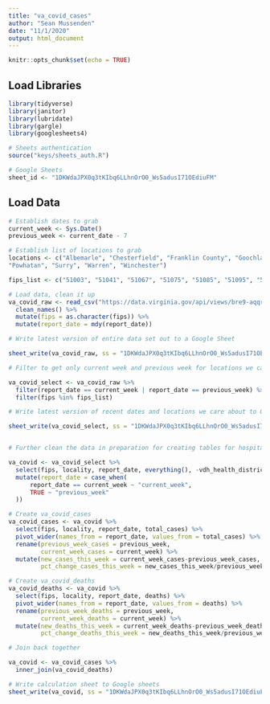 ```yaml
---
title: "va_covid_cases"
author: "Sean Mussenden"
date: "11/1/2020"
output: html_document
---
```


```r
knitr::opts_chunk$set(echo = TRUE)
```

## Load Libraries

```r
library(tidyverse)
library(janitor)
library(lubridate)
library(gargle)
library(googlesheets4)

# Sheets authentication
source("keys/sheets_auth.R")

# Google Sheets
sheet_id <- "1DKWdaJPX0q3tKIbq6LLhnOrO0_Ws5adusI71OEdiuFM"

```

## Load Data

```r

# Establish dates to grab
current_week <- Sys.Date()
previous_week <- current_date - 7 

# Establish list of locations to grab
locations <- c("Albemarle", "Chesterfield", "Franklin County", "Goochland", "Hanover", "James City", "King and Queen", "Mecklenburg", "Montgomery", "Norfolk", "Northampton", "Portsmouth",
"Powhatan", "Surry", "Warren", "Winchester")

fips_list <- c("51003", "51041", "51067", "51075", "51085", "51095", "51097", "51117", "51121", "51131", "51145", "51181", "51187", "51710", "51740", "51840")

# Load data, clean it up
va_covid_raw <- read_csv("https://data.virginia.gov/api/views/bre9-aqqr/rows.csv") %>%
  clean_names() %>%
  mutate(fips = as.character(fips)) %>%
  mutate(report_date = mdy(report_date)) 

# Write latest version of entire data set out to a Google Sheet

sheet_write(va_covid_raw, ss = "1DKWdaJPX0q3tKIbq6LLhnOrO0_Ws5adusI71OEdiuFM", sheet="latest_raw_data")

# Filter to get only current week and previous week for locations we care about

va_covid_select <- va_covid_raw %>%
  filter(report_date == current_week | report_date == previous_week) %>%
  filter(fips %in% fips_list) 

# Write latest version of recent dates and locations we care about to Google sheet

sheet_write(va_covid_select, ss = "1DKWdaJPX0q3tKIbq6LLhnOrO0_Ws5adusI71OEdiuFM", sheet="latest_current_select_locations")


# Further clean the data in preparation for creating tables for hospitalizations before we pivot. 

va_covid <- va_covid_select %>%
  select(fips, locality, report_date, everything(), -vdh_health_district) %>%
  mutate(report_date = case_when(
      report_date == current_week ~ "current_week",
      TRUE ~ "previous_week"
  ))

# Create va_covid_cases 
va_covid_cases <- va_covid %>%
  select(fips, locality, report_date, total_cases) %>%
  pivot_wider(names_from = report_date, values_from = total_cases) %>%
  rename(previous_week_cases = previous_week,
         current_week_cases = current_week) %>%
  mutate(new_cases_this_week = current_week_cases-previous_week_cases,
         pct_change_cases_this_week = new_cases_this_week/previous_week_cases*100)

# Create va_covid_deaths 
va_covid_deaths <- va_covid %>%
  select(fips, locality, report_date, deaths) %>%
  pivot_wider(names_from = report_date, values_from = deaths) %>%
  rename(previous_week_deaths = previous_week,
         current_week_deaths = current_week) %>%
  mutate(new_deaths_this_week = current_week_deaths-previous_week_deaths,
         pct_change_deaths_this_week = new_deaths_this_week/previous_week_deaths*100)

# Join back together

va_covid <- va_covid_cases %>%
  inner_join(va_covid_deaths)

# Write calculation sheet to Google sheets
sheet_write(va_covid, ss = "1DKWdaJPX0q3tKIbq6LLhnOrO0_Ws5adusI71OEdiuFM", sheet="latest_weekly_summary")



```

